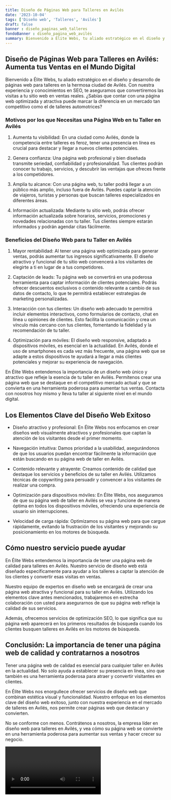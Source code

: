 ```yaml
---
title: Diseño de Páginas Web para Talleres en Avilés
date: '2023-10-04'
tags: ['Diseño web', 'Talleres', 'Avilés']
draft: false
banner : diseño_paginas_web_talleres
fondoBanner : diseño_pagina_web_avilés
summary: Bienvenido a Élite Webs, tu aliado estratégico en el diseño y desarrollo de páginas web para talleres en la hermosa ciudad de Avilés. Con nuestra experiencia y conocimientos en SEO, te aseguramos que convertiremos las visitas a tu sitio web en ventas reales. ¿Sabías que contar con una página web optimizada y atractiva puede marcar la diferencia en un mercado tan competitivo como el de talleres automotrices?
---
```


## Diseño de Páginas Web para Talleres en Avilés: Aumenta tus Ventas en el Mundo Digital

Bienvenido a Élite Webs, tu aliado estratégico en el diseño y desarrollo de páginas web para talleres en la hermosa ciudad de Avilés. Con nuestra experiencia y conocimientos en SEO, te aseguramos que convertiremos las visitas a tu sitio web en ventas reales. ¿Sabías que contar con una página web optimizada y atractiva puede marcar la diferencia en un mercado tan competitivo como el de talleres automotrices?

### Motivos por los que Necesitas una Página Web en tu Taller en Avilés

1. Aumenta tu visibilidad: En una ciudad como Avilés, donde la competencia entre talleres es feroz, tener una presencia en línea es crucial para destacar y llegar a nuevos clientes potenciales.

2. Genera confianza: Una página web profesional y bien diseñada transmite seriedad, confiabilidad y profesionalidad. Tus clientes podrán conocer tu trabajo, servicios, y descubrir las ventajas que ofreces frente a los competidores.

3. Amplía tu alcance: Con una página web, tu taller podrá llegar a un público más amplio, incluso fuera de Avilés. Puedes captar la atención de viajeros, turistas y personas que buscan talleres especializados en diferentes áreas.

4. Información actualizada: Mediante tu sitio web, podrás ofrecer información actualizada sobre horarios, servicios, promociones y novedades relacionadas con tu taller. Tus clientes siempre estarán informados y podrán agendar citas fácilmente.

### Beneficios del Diseño Web para tu Taller en Avilés

1. Mayor rentabilidad: Al tener una página web optimizada para generar ventas, podrás aumentar tus ingresos significativamente. El diseño atractivo y funcional de tu sitio web convencerá a los visitantes de elegirte a ti en lugar de a tus competidores.

2. Captación de leads: Tu página web se convertirá en una poderosa herramienta para captar información de clientes potenciales. Podrás ofrecer descuentos exclusivos o contenido relevante a cambio de sus datos de contacto, lo que te permitirá establecer estrategias de marketing personalizadas.

3. Interacción con tus clientes: Un diseño web adecuado te permitirá incluir elementos interactivos, como formularios de contacto, chat en línea u opiniones de clientes. Esto facilita la comunicación y crea un vínculo más cercano con tus clientes, fomentando la fidelidad y la recomendación de tu taller.

4. Optimización para móviles: El diseño web responsive, adaptado a dispositivos móviles, es esencial en la actualidad. En Avilés, donde el uso de smartphones es cada vez más frecuente, una página web que se adapte a estos dispositivos te ayudará a llegar a más clientes potenciales y mejorar su experiencia de navegación.

En Élite Webs entendemos la importancia de un diseño web único y atractivo que refleje la esencia de tu taller en Avilés. Permítenos crear una página web que se destaque en el competitivo mercado actual y que se convierta en una herramienta poderosa para aumentar tus ventas. Contacta con nosotros hoy mismo y lleva tu taller al siguiente nivel en el mundo digital.

<GifSeo />

<Cta />

## Los Elementos Clave del Diseño Web Exitoso

- Diseño atractivo y profesional: En Élite Webs nos enfocamos en crear diseños web visualmente atractivos y profesionales que captan la atención de los visitantes desde el primer momento.

- Navegación intuitiva: Damos prioridad a la usabilidad, asegurándonos de que los usuarios puedan encontrar fácilmente la información que están buscando en su página web de taller en Avilés.

- Contenido relevante y atrayente: Creamos contenido de calidad que destaque los servicios y beneficios de su taller en Avilés. Utilizamos técnicas de copywriting para persuadir y convencer a los visitantes de realizar una compra.

- Optimización para dispositivos móviles: En Élite Webs, nos aseguramos de que su página web de taller en Avilés se vea y funcione de manera óptima en todos los dispositivos móviles, ofreciendo una experiencia de usuario sin interrupciones.

- Velocidad de carga rápida: Optimizamos su página web para que cargue rápidamente, evitando la frustración de los visitantes y mejorando su posicionamiento en los motores de búsqueda.

## Cómo nuestro servicio puede ayudar

En Élite Webs entendemos la importancia de tener una página web de calidad para talleres en Avilés. Nuestro servicio de diseño web está diseñado específicamente para ayudar a los talleres a captar la atención de los clientes y convertir esas visitas en ventas.

Nuestro equipo de expertos en diseño web se encargará de crear una página web atractiva y funcional para su taller en Avilés. Utilizando los elementos clave antes mencionados, trabajaremos en estrecha colaboración con usted para asegurarnos de que su página web refleje la calidad de sus servicios.

Además, ofrecemos servicios de optimización SEO, lo que significa que su página web aparecerá en los primeros resultados de búsqueda cuando los clientes busquen talleres en Avilés en los motores de búsqueda.

## Conclusión: La importancia de tener una página web de calidad y contratarnos a nosotros

Tener una página web de calidad es esencial para cualquier taller en Avilés en la actualidad. No solo ayuda a establecer su presencia en línea, sino que también es una herramienta poderosa para atraer y convertir visitantes en clientes.

En Élite Webs nos enorgullece ofrecer servicios de diseño web que combinan estética visual y funcionalidad. Nuestro enfoque en los elementos clave del diseño web exitoso, junto con nuestra experiencia en el mercado de talleres en Avilés, nos permite crear páginas web que destacan y convierten.

No se conforme con menos. Contrátenos a nosotros, la empresa líder en diseño web para talleres en Avilés, y vea cómo su página web se convierte en una herramienta poderosa para aumentar sus ventas y hacer crecer su negocio.

<Video />

<CtaBot job='Talleres' city='Avilés'/>

<Gmaps query='Avilés+españa+maps' />